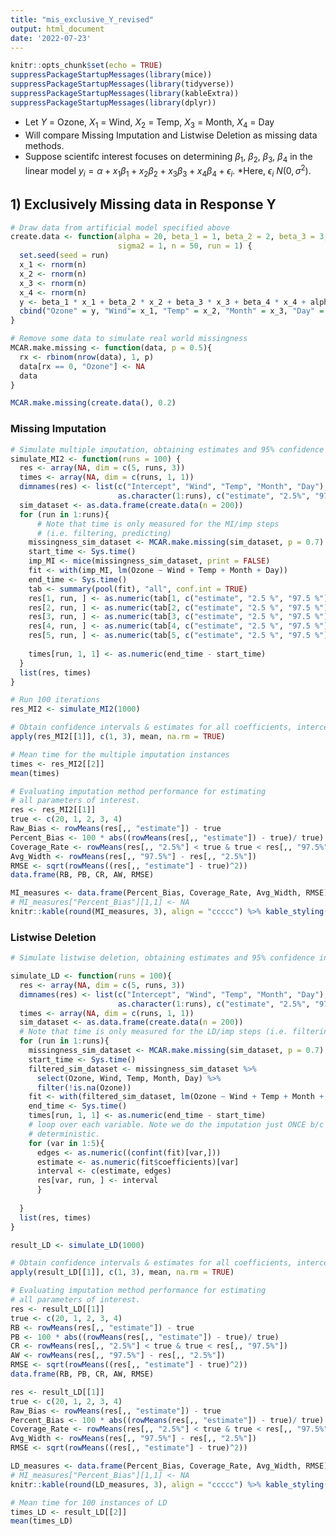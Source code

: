 ```yaml
---
title: "mis_exclusive_Y_revised"
output: html_document
date: '2022-07-23'
---
```


```r
knitr::opts_chunk$set(echo = TRUE)
suppressPackageStartupMessages(library(mice))
suppressPackageStartupMessages(library(tidyverse))
suppressPackageStartupMessages(library(kableExtra))
suppressPackageStartupMessages(library(dplyr))
```

  * Let $Y$ = Ozone, $X_1$ = Wind, $X_2$ = Temp, $X_3$ = Month, $X_4$ = Day
  * Will compare Missing Imputation and Listwise Deletion as missing data methods.
  * Suppose scientifc interest focuses on determining $\beta_1$, $\beta_2$, $\beta_3$, $\beta_4$ in the linear model $y_i = \alpha + x_1\beta_1 + x_2\beta_2 + x_3\beta_3 + x_4\beta_4 + \epsilon_i$. 
  *Here, $\epsilon_i ~ N(0, \sigma^2)$.
  
## 1) Exclusively Missing data in Response Y 
  
  
```r
# Draw data from artificial model specified above
create.data <- function(alpha = 20, beta_1 = 1, beta_2 = 2, beta_3 = 3, beta_4 = 4, 
                        sigma2 = 1, n = 50, run = 1) {
  set.seed(seed = run)
  x_1 <- rnorm(n)
  x_2 <- rnorm(n)
  x_3 <- rnorm(n)
  x_4 <- rnorm(n)
  y <- beta_1 * x_1 + beta_2 * x_2 + beta_3 * x_3 + beta_4 * x_4 + alpha + rnorm(n, sd = sqrt(sigma2))
  cbind("Ozone" = y, "Wind"= x_1, "Temp" = x_2, "Month" = x_3, "Day" = x_4)
}

# Remove some data to simulate real world missingness
MCAR.make.missing <- function(data, p = 0.5){
  rx <- rbinom(nrow(data), 1, p)
  data[rx == 0, "Ozone"] <- NA
  data
}
```

```r
MCAR.make.missing(create.data(), 0.2)
```

### Missing Imputation


```r
# Simulate multiple imputation, obtaining estimates and 95% confidence interval.
simulate_MI2 <- function(runs = 100) {
  res <- array(NA, dim = c(5, runs, 3))
  times <- array(NA, dim = c(runs, 1, 1))
  dimnames(res) <- list(c("Intercept", "Wind", "Temp", "Month", "Day"),
                        as.character(1:runs), c("estimate", "2.5%", "97.5%"))
  sim_dataset <- as.data.frame(create.data(n = 200))
  for (run in 1:runs){
      # Note that time is only measured for the MI/imp steps 
      # (i.e. filtering, predicting)
    missingness_sim_dataset <- MCAR.make.missing(sim_dataset, p = 0.7)
    start_time <- Sys.time()
    imp_MI <- mice(missingness_sim_dataset, print = FALSE)
    fit <- with(imp_MI, lm(Ozone ~ Wind + Temp + Month + Day))
    end_time <- Sys.time()
    tab <- summary(pool(fit), "all", conf.int = TRUE)  
    res[1, run, ] <- as.numeric(tab[1, c("estimate", "2.5 %", "97.5 %")])  
    res[2, run, ] <- as.numeric(tab[2, c("estimate", "2.5 %", "97.5 %")])
    res[3, run, ] <- as.numeric(tab[3, c("estimate", "2.5 %", "97.5 %")])
    res[4, run, ] <- as.numeric(tab[4, c("estimate", "2.5 %", "97.5 %")])
    res[5, run, ] <- as.numeric(tab[5, c("estimate", "2.5 %", "97.5 %")])
    
    times[run, 1, 1] <- as.numeric(end_time - start_time)
  }
  list(res, times)
}

```

```r
# Run 100 iterations 
res_MI2 <- simulate_MI2(1000)
```


```r
# Obtain confidence intervals & estimates for all coefficients, intercept.
apply(res_MI2[[1]], c(1, 3), mean, na.rm = TRUE)

```

```r
# Mean time for the multiple imputation instances
times <- res_MI2[[2]]
mean(times)
```

```r
# Evaluating imputation method performance for estimating
# all parameters of interest.
res <- res_MI2[[1]]
true <- c(20, 1, 2, 3, 4)
Raw_Bias <- rowMeans(res[,, "estimate"]) - true
Percent_Bias <- 100 * abs((rowMeans(res[,, "estimate"]) - true)/ true)
Coverage_Rate <- rowMeans(res[,, "2.5%"] < true & true < res[,, "97.5%"])
Avg_Width <- rowMeans(res[,, "97.5%"] - res[,, "2.5%"])
RMSE <- sqrt(rowMeans((res[,, "estimate"] - true)^2))
data.frame(RB, PB, CR, AW, RMSE)
```

```r
MI_measures <- data.frame(Percent_Bias, Coverage_Rate, Avg_Width, RMSE)
# MI_measures["Percent_Bias"][1,1] <- NA
knitr::kable(round(MI_measures, 3), align = "ccccc") %>% kable_styling() %>% kable_styling(full_width = F)
```

###  Listwise Deletion


```r
# Simulate listwise deletion, obtaining estimates and 95% confidence interval.

simulate_LD <- function(runs = 100){
  res <- array(NA, dim = c(5, runs, 3))
  dimnames(res) <- list(c("Intercept", "Wind", "Temp", "Month", "Day"),
                        as.character(1:runs), c("estimate", "2.5%", "97.5%"))
  times <- array(NA, dim = c(runs, 1, 1))
  sim_dataset <- as.data.frame(create.data(n = 200))
  # Note that time is only measured for the LD/imp steps (i.e. filtering, predicting)
  for (run in 1:runs){
    missingness_sim_dataset <- MCAR.make.missing(sim_dataset, p = 0.7)
    start_time <- Sys.time()
    filtered_sim_dataset <- missingness_sim_dataset %>% 
      select(Ozone, Wind, Temp, Month, Day) %>%
      filter(!is.na(Ozone))
    fit <- with(filtered_sim_dataset, lm(Ozone ~ Wind + Temp + Month + Day))
    end_time <- Sys.time()
    times[run, 1, 1] <- as.numeric(end_time - start_time)
    # loop over each variable. Note we do the imputation just ONCE b/c LD is 
    # deterministic.
    for (var in 1:5){
      edges <- as.numeric((confint(fit)[var,]))
      estimate <- as.numeric(fit$coefficients)[var]
      interval <- c(estimate, edges)
      res[var, run, ] <- interval
      }
  
  }
  list(res, times)
}

```

```r
result_LD <- simulate_LD(1000)
```



```r
# Obtain confidence intervals & estimates for all coefficients, intercept.
apply(result_LD[[1]], c(1, 3), mean, na.rm = TRUE)

```

```r
# Evaluating imputation method performance for estimating
# all parameters of interest.
res <- result_LD[[1]]
true <- c(20, 1, 2, 3, 4)
RB <- rowMeans(res[,, "estimate"]) - true
PB <- 100 * abs((rowMeans(res[,, "estimate"]) - true)/ true)
CR <- rowMeans(res[,, "2.5%"] < true & true < res[,, "97.5%"])
AW <- rowMeans(res[,, "97.5%"] - res[,, "2.5%"])
RMSE <- sqrt(rowMeans((res[,, "estimate"] - true)^2))
data.frame(RB, PB, CR, AW, RMSE)
```

```r
res <- result_LD[[1]]
true <- c(20, 1, 2, 3, 4)
Raw_Bias <- rowMeans(res[,, "estimate"]) - true
Percent_Bias <- 100 * abs((rowMeans(res[,, "estimate"]) - true)/ true)
Coverage_Rate <- rowMeans(res[,, "2.5%"] < true & true < res[,, "97.5%"])
Avg_Width <- rowMeans(res[,, "97.5%"] - res[,, "2.5%"])
RMSE <- sqrt(rowMeans((res[,, "estimate"] - true)^2))

LD_measures <- data.frame(Percent_Bias, Coverage_Rate, Avg_Width, RMSE)
# MI_measures["Percent_Bias"][1,1] <- NA
knitr::kable(round(LD_measures, 3), align = "ccccc") %>% kable_styling() %>% kable_styling(full_width = F)
```


```r
# Mean time for 100 instances of LD
times_LD <- result_LD[[2]]
mean(times_LD)
```

<!-- ```{r} -->
<!-- # Governing Equation: y_i = alpha + x_1 b_1 + x_2 b_2 + x_3 b_3 + x_4 b_4 + e_i -->
<!-- # note alpha is intercept -->
<!-- create.data <- function(alpha = 20, beta_1 = 1, beta_2 = 2, beta_3 = 3, beta_4 = 4,  -->
<!--                         sigma2 = 1, n = 50, run = 1) { -->
<!--   set.seed(seed = run) -->
<!--   x_1 <- rnorm(n) -->
<!--   x_2 <- rnorm(n) -->
<!--   x_3 <- rnorm(n) -->
<!--   x_4 <- rnorm(n) -->
<!--   y <- beta_1 * x_1 + beta_2 * x_2 + beta_3 * x_3 + beta_4 * x_4 + alpha + rnorm(n, sd = sqrt(sigma2)) -->
<!--   cbind("Ozone" = y, "Wind"= x_1, "Temp" = x_2, "Month" = x_3, "Day" = x_4) -->
<!-- } -->

<!-- MCAR.make.missing <- function(data, p = 0.5){ -->
<!--   rx <- rbinom(nrow(data), 1, p) -->
<!--   data[rx == 0, "Ozone"] <- NA -->
<!--   data -->
<!-- } -->
<!-- ``` -->


<!-- ### Missing Imputation -->

<!-- ```{r} -->

<!-- simulate_MI2 <- function(runs = 100) { -->
<!--   res <- array(NA, dim = c(5, runs, 3)) -->
<!--   times <- array(NA, dim = c(100, 1, 1)) -->
<!--   dimnames(res) <- list(c("Intercept", "Wind", "Temp", "Month", "Day"), -->
<!--                         as.character(1:runs), c("estimate", "2.5%", "97.5%")) -->
<!--   sim_dataset <- as.data.frame(create.data(n = 200)) -->
<!--   for (run in 1:runs){ -->
<!--       # Note that time is only measured for the MI/imp steps  -->
<!--       # (i.e. filtering, predicting) -->
<!--     missingness_sim_dataset <- MCAR.make.missing(sim_dataset, p = 0.7) -->
<!--     start_time <- Sys.time() -->
<!--     imp_MI <- mice(missingness_sim_dataset, print = FALSE) -->
<!--     fit <- with(imp_MI, lm(Ozone ~ Wind + Temp + Month + Day)) -->
<!--     end_time <- Sys.time() -->
<!--     tab <- summary(pool(fit), "all", conf.int = TRUE)   -->
<!--     res[1, run, ] <- as.numeric(tab[1, c("estimate", "2.5 %", "97.5 %")])   -->
<!--     res[2, run, ] <- as.numeric(tab[2, c("estimate", "2.5 %", "97.5 %")]) -->
<!--     res[3, run, ] <- as.numeric(tab[3, c("estimate", "2.5 %", "97.5 %")]) -->
<!--     res[4, run, ] <- as.numeric(tab[4, c("estimate", "2.5 %", "97.5 %")]) -->
<!--     res[5, run, ] <- as.numeric(tab[5, c("estimate", "2.5 %", "97.5 %")]) -->

<!--     times[run, 1, 1] <- as.numeric(end_time - start_time) -->
<!--   } -->
<!--   list(res, times) -->
<!-- } -->

<!-- ``` -->

<!-- ```{r} -->
<!-- # Run 100 iterations of multiple imputations and store -->
<!-- res_MI2 <- simulate_MI2(100) -->
<!-- ``` -->



<!-- ```{r} -->
<!-- # Obtain confidence intervals & estimates for all coefficients, intercept. -->
<!-- apply(res_MI2[[1]], c(1, 3), mean, na.rm = TRUE) -->

<!-- ``` -->
<!-- ```{r} -->
<!-- # Mean time for iterations of multiple imputation -->
<!-- times <- res_MI2[[2]] -->
<!-- mean(times) -->
<!-- ``` -->

<!-- ```{r} -->
<!-- # Evaluating estimates for all parameters of interest. -->
<!-- res <- res_MI2[[1]] -->
<!-- true <- c(20, 1, 2, 3, 4) -->
<!-- RB <- rowMeans(res[,, "estimate"]) - true -->
<!-- PB <- 100 * abs((rowMeans(res[,, "estimate"]) - true)/ true) -->
<!-- CR <- rowMeans(res[,, "2.5%"] < true & true < res[,, "97.5%"]) -->
<!-- AW <- rowMeans(res[,, "97.5%"] - res[,, "2.5%"]) -->
<!-- RMSE <- sqrt(rowMeans((res[,, "estimate"] - true)^2)) -->
<!-- data.frame(RB, PB, CR, AW, RMSE) -->
<!-- ``` -->


<!-- ###  Listwise Deletion -->

<!-- ```{r} -->
<!-- simulate_LD <- function(runs = 100){ -->
<!--   res <- array(NA, dim = c(5, runs, 3)) -->
<!--   dimnames(res) <- list(c("Intercept", "Wind", "Temp", "Month", "Day"), -->
<!--                         as.character(1:runs), c("estimate", "2.5%", "97.5%")) -->
<!--   times <- array(NA, dim = c(runs, 1, 1)) -->
<!--   sim_dataset <- as.data.frame(create.data(n = 200)) -->
<!--   # Note that time is only measured for the LD/imp steps (i.e. filtering, predicting) -->
<!--   for (run in 1:runs){ -->
<!--     missingness_sim_dataset <- MCAR.make.missing(sim_dataset, p = 0.7) -->
<!--     start_time <- Sys.time() -->
<!--     filtered_sim_dataset <- missingness_sim_dataset %>%  -->
<!--       select(Ozone, Wind, Temp, Month, Day) %>% -->
<!--       filter(!is.na(Ozone)) -->
<!--     fit <- with(filtered_sim_dataset, lm(Ozone ~ Wind + Temp + Month + Day)) -->
<!--     end_time <- Sys.time() -->
<!--     times[run, 1, 1] <- as.numeric(end_time - start_time) -->
<!--     # loop over each variable. Note we do the imputation just ONCE b/c LD is  -->
<!--     # deterministic. -->
<!--     for (var in 1:5){ -->
<!--       edges <- as.numeric((confint(fit)[var,])) -->
<!--       estimate <- as.numeric(fit$coefficients)[var] -->
<!--       interval <- c(estimate, edges) -->
<!--       res[var, run, ] <- interval -->
<!--       } -->

<!--   } -->
<!--   list(res, times) -->
<!-- } -->

<!-- ``` -->

<!-- ```{r} -->
<!-- result_LD <- simulate_LD() -->
<!-- ``` -->

<!-- ```{r} -->
<!-- result_LD -->
<!-- ``` -->


<!-- ```{r} -->
<!-- # Obtain confidence intervals & estimates for all coefficients, intercept. -->
<!-- apply(result_LD[[1]], c(1, 3), mean, na.rm = TRUE) -->

<!-- ``` -->

<!-- ```{r} -->
<!-- res <- result_LD[[1]] -->
<!-- true <- c(20, 1, 2, 3, 4) -->
<!-- RB <- rowMeans(res[,, "estimate"]) - true -->
<!-- PB <- 100 * abs((rowMeans(res[,, "estimate"]) - true)/ true) -->
<!-- CR <- rowMeans(res[,, "2.5%"] < true & true < res[,, "97.5%"]) -->
<!-- AW <- rowMeans(res[,, "97.5%"] - res[,, "2.5%"]) -->
<!-- RMSE <- sqrt(rowMeans((res[,, "estimate"] - true)^2)) -->
<!-- data.frame(RB, PB, CR, AW, RMSE) -->
<!-- ``` -->

<!-- ```{r} -->
<!-- # Mean time for 100 instances of LD -->
<!-- times_LD <- result_LD[[2]] -->
<!-- mean(times_LD) -->
<!-- ``` -->
